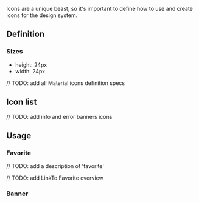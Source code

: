 
<Meta title="Styles/Iconography" />

Icons are a unique beast, so it's important to define how to use and create icons for the design system.

## Definition

### Sizes

- height: 24px
- width: 24px

// TODO: add all Material icons definition specs

## Icon list

// TODO: add info and error banners icons

<Canvas>
  <Story of={IconStories.IconDefault}></Story>
  <Story of={IconStories.IconFilled}></Story>
</Canvas>

## Usage

### Favorite

// TODO: add a description of 'favorite'

<Canvas>
  <Story of={CounterStories.LikeCounter}></Story>
  <Story of={CounterStories.LikeCounterActive}></Story>
</Canvas>
// TODO: add LinkTo Favorite overview

### Banner

<Canvas>
  <Story of={BannerStories.BannerInfo}></Story>
  <Story of={BannerStories.BannerError}></Story>
</Canvas>

